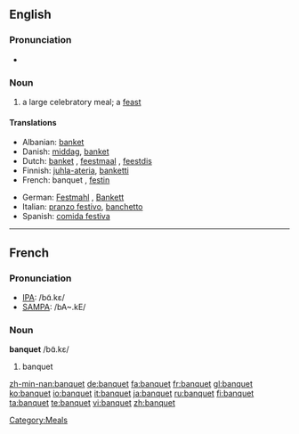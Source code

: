 ==English==

===Pronunciation===
*{{audio|en-us-banquet.ogg|Audio (US)}}

===Noun===
{{en-noun}}

# a large celebratory meal; a [[feast]]

====Translations====
{{top}}
*Albanian: [[banket]] 
*Danish: [[middag#Danish|middag]], [[banket]]
*Dutch: [[banket]] {{n}}, [[feestmaal]] {{n}}, [[feestdis]] {{m}}
*Finnish: [[juhla-ateria]], [[banketti]]
*French: banquet {{m}}, [[festin]] {{m}}
{{mid}}
*German: [[Festmahl]] {{n}}, [[Bankett]] {{n}}
*Italian: [[pranzo festivo]], [[banchetto]]
*Spanish: [[comida festiva]] {{f}}
{{bottom}}

[[Category:Meals]]

----

==French==

===Pronunciation===
*[[w:IPA|IPA]]: /bɑ̃.kɛ/
*[[w:SAMPA|SAMPA]]: /bA~.kE/

===Noun===
'''banquet''' /bɑ̃.kɛ/ {{m}}

# banquet

[[zh-min-nan:banquet]]
[[de:banquet]]
[[fa:banquet]]
[[fr:banquet]]
[[gl:banquet]]
[[ko:banquet]]
[[io:banquet]]
[[it:banquet]]
[[ja:banquet]]
[[ru:banquet]]
[[fi:banquet]]
[[ta:banquet]]
[[te:banquet]]
[[vi:banquet]]
[[zh:banquet]]